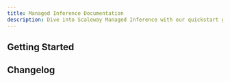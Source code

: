 ```yaml
---
title: Managed Inference Documentation
description: Dive into Scaleway Managed Inference with our quickstart guides, how-tos, tutorials and more.
---
```


<ProductHeader
   productName="Managed Inference"
   productLogo="inference"
   description="Effortlessly deploy AI models on a sovereign infrastructure, manage and scale inference with full data privacy. Start now with a simple interface for creating dedicated endpoints."
   url="/managed-inference/quickstart"
   label="Managed Inference Quickstart"
/>

## Getting Started

<Grid>
    <SummaryCard
        title="Quickstart"
        icon="rocket"
        description="Learn how to create, connect to, and delete a Managed Inference endpoint in a few steps."
        label="View Quickstart"
        url="/managed-inference/quickstart/"
    />
    <SummaryCard
        title="Concepts"
        icon="info"
        description="Core concepts that give you a better understanding of Scaleway Managed Inference."
        label="View Concepts"
        url="/managed-inference/concepts/"
    />
    <SummaryCard
        title="How-tos"
        icon="help-circle-outline"
        description="Check our guides about creating and managing Managed Inference endpoints."
        label="View How-tos"
        url="/managed-inference/how-to/"
    />
    <SummaryCard
        title="Additional content"
        icon="book-open-outline"
        description="Guides to help you choose a Managed Inference endpoint, understand pricing and advanced configuration."
        label="View additional content"
        url="/managed-inference/reference-content/"
    />
</Grid>

<ClickableBanner
    productLogo="cli"
    title="Managed Inference API"
    description="Learn how to create and manage your Scaleway Managed Inference endpoints through the API."
    url="https://www.scaleway.com/en/developers/api/inference/"
    label="Go to Managed Inference API"
/>

## Changelog

<ChangelogList
    productName="managed-inference"
    numberOfChanges={3}
/>
